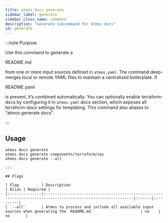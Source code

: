 ```yaml
---
title: atmos docs generate
sidebar_label: generate
sidebar_class_name: command
description: "Generate subcommand for Atmos docs"
id: generate
---
```


:::note Purpose

Use this command to generate a 

README.md

 from one or more input sources defined in `atmos.yaml`. The command deep-merges local or remote YAML files to maintain a centralized boilerplate. If 

README.yaml

 is present, it’s combined automatically. You can optionally enable terraform-docs by configuring it in `atmos.yaml` docs section, which exposes all terraform-docs settings for templating. This command also aliases to “atmos generate docs”.

:::

<Screengrab title="atmos docs generate --help" slug="atmos-docs-generate--help" />

## Usage

```shell
atmos docs generate
atmos docs generate components/terraform/vpc
atmos docs generate --all 

:::

## Flags

| Flag          | Description                                                                                                  | Alias | Required |
|:--------------|:-------------------------------------------------------------------------------------------------------------|:------|:---------|
| `--all`       | Atmos to process and include all available input sources when generating the `README.md`                     | no    | no       |

